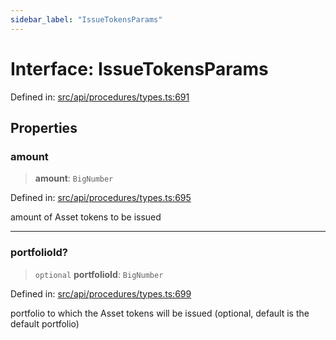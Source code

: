 ```yaml
---
sidebar_label: "IssueTokensParams"
---
```


# Interface: IssueTokensParams

Defined in: [src/api/procedures/types.ts:691](https://github.com/PolymeshAssociation/polymesh-sdk/blob/bee6a2fe7a8ce5db42a6982e793782182cde2153/src/api/procedures/types.ts#L691)

## Properties

### amount

> **amount**: `BigNumber`

Defined in: [src/api/procedures/types.ts:695](https://github.com/PolymeshAssociation/polymesh-sdk/blob/bee6a2fe7a8ce5db42a6982e793782182cde2153/src/api/procedures/types.ts#L695)

amount of Asset tokens to be issued

***

### portfolioId?

> `optional` **portfolioId**: `BigNumber`

Defined in: [src/api/procedures/types.ts:699](https://github.com/PolymeshAssociation/polymesh-sdk/blob/bee6a2fe7a8ce5db42a6982e793782182cde2153/src/api/procedures/types.ts#L699)

portfolio to which the Asset tokens will be issued (optional, default is the default portfolio)
